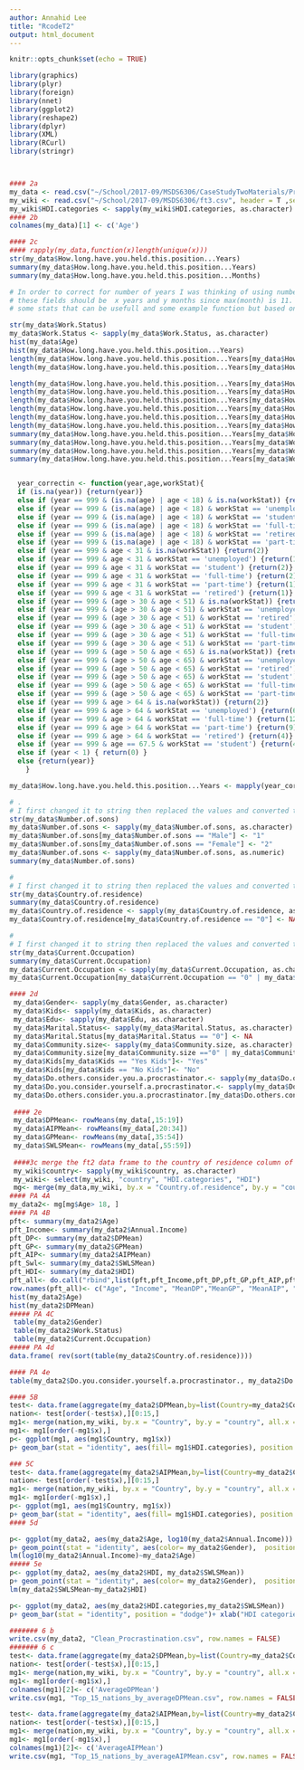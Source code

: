 ---
author: Annahid Lee
title: "RcodeT2"
output: html_document
---

```{r setup, include=TRUE}
knitr::opts_chunk$set(echo = TRUE)
```



```{r}
library(graphics)
library(plyr)
library(foreign)
library(nnet)
library(ggplot2)
library(reshape2)
library(dplyr)
library(XML)
library(RCurl)
library(stringr)



#### 2a
my_data <- read.csv("~/School/2017-09/MSDS6306/CaseStudyTwoMaterials/Procrastination.csv",header=T,sep=",")
my_wiki <- read.csv("~/School/2017-09/MSDS6306/ft3.csv", header = T ,sep = ",")
my_wiki$HDI.categories <- sapply(my_wiki$HDI.categories, as.character)
#### 2b
colnames(my_data)[1] <- c('Age')

#### 2c
#### rapply(my_data,function(x)length(unique(x)))
str(my_data$How.long.have.you.held.this.position...Years)
summary(my_data$How.long.have.you.held.this.position...Years)
summary(my_data$How.long.have.you.held.this.position...Months)

# In order to correct for number of years I was thinking of using number of months but it seems 
# these fields should be  x years and y months since max(month) is 11. Since this part is judgmental/subjective) from what I can see in the data I can create a function and update the year field. below I put 
# some stats that can be usefull and some example function but based on stasts I may want to modify it to appear more appropriate values such that all 999 years are transform to mean/median (any meaningful number that can represent my data). 

str(my_data$Work.Status)
my_data$Work.Status <- sapply(my_data$Work.Status, as.character)
hist(my_data$Age)
hist(my_data$How.long.have.you.held.this.position...Years)
length(my_data$How.long.have.you.held.this.position...Years[my_data$How.long.have.you.held.this.position...Years > 30])
length(my_data$How.long.have.you.held.this.position...Years[my_data$How.long.have.you.held.this.position...Years == 999])

length(my_data$How.long.have.you.held.this.position...Years[my_data$How.long.have.you.held.this.position...Years > 30 & my_data$Work.Status == 'student'])
length(my_data$How.long.have.you.held.this.position...Years[my_data$How.long.have.you.held.this.position...Years > 30 & my_data$Work.Status == 'unemployed'])
length(my_data$How.long.have.you.held.this.position...Years[my_data$How.long.have.you.held.this.position...Years > 30 & my_data$Work.Status == 'full-time'])
length(my_data$How.long.have.you.held.this.position...Years[my_data$How.long.have.you.held.this.position...Years > 30 & my_data$Work.Status == 'part-time'])
length(my_data$How.long.have.you.held.this.position...Years[my_data$How.long.have.you.held.this.position...Years > 30 & my_data$Work.Status == 'retired'])
length(my_data$How.long.have.you.held.this.position...Years[my_data$How.long.have.you.held.this.position...Years > 30 & is.na(my_data$Work.Status)])
summary(my_data$How.long.have.you.held.this.position...Years[my_data$How.long.have.you.held.this.position...Years !=999])
summary(my_data$How.long.have.you.held.this.position...Years[my_data$Work.Status == 'full-time' & my_data$How.long.have.you.held.this.position...Years !=999])
summary(my_data$How.long.have.you.held.this.position...Years[my_data$Work.Status == 'student'])
summary(my_data$How.long.have.you.held.this.position...Years[my_data$Work.Status == 'student' & my_data$How.long.have.you.held.this.position...Years !=999])


  year_correctin <- function(year,age,workStat){
  if (is.na(year)) {return(year)}
  else if (year == 999 & (is.na(age) | age < 18) & is.na(workStat)) {return(4)}
  else if (year == 999 & (is.na(age) | age < 18) & workStat == 'unemployed') {return(3)}
  else if (year == 999 & (is.na(age) | age < 18) & workStat == 'student') {return(2)}
  else if (year == 999 & (is.na(age) | age < 18) & workStat == 'full-time') {return(5)}
  else if (year == 999 & (is.na(age) | age < 18) & workStat == 'retired') {return(4)}
  else if (year == 999 & (is.na(age) | age < 18) & workStat == 'part-time') {return(4)}
  else if (year == 999 & age < 31 & is.na(workStat)) {return(2)}
  else if (year == 999 & age < 31 & workStat == 'unemployed') {return(1)}
  else if (year == 999 & age < 31 & workStat == 'student') {return(2)}
  else if (year == 999 & age < 31 & workStat == 'full-time') {return(2)}
  else if (year == 999 & age < 31 & workStat == 'part-time') {return(1)}
  else if (year == 999 & age < 31 & workStat == 'retired') {return(1)}
  else if (year == 999 & (age > 30 & age < 51) & is.na(workStat)) {return(5)}
  else if (year == 999 & (age > 30 & age < 51) & workStat == 'unemployed') {return(3)}
  else if (year == 999 & (age > 30 & age < 51) & workStat == 'retired') {return(6)}
  else if (year == 999 & (age > 30 & age < 51) & workStat == 'student') {return(3)}
  else if (year == 999 & (age > 30 & age < 51) & workStat == 'full-time') {return(5)}
  else if (year == 999 & (age > 30 & age < 51) & workStat == 'part-time') {return(5)}
  else if (year == 999 & (age > 50 & age < 65) & is.na(workStat)) {return(8)}
  else if (year == 999 & (age > 50 & age < 65) & workStat == 'unemployed') {return(5)}
  else if (year == 999 & (age > 50 & age < 65) & workStat == 'retired') {return(3)}
  else if (year == 999 & (age > 50 & age < 65) & workStat == 'student') {return(4)}
  else if (year == 999 & (age > 50 & age < 65) & workStat == 'full-time') {return(9)}
  else if (year == 999 & (age > 50 & age < 65) & workStat == 'part-time') {return(6)}
  else if (year == 999 & age > 64 & is.na(workStat)) {return(2)}
  else if (year == 999 & age > 64 & workStat == 'unemployed') {return(6)}
  else if (year == 999 & age > 64 & workStat == 'full-time') {return(12)}
  else if (year == 999 & age > 64 & workStat == 'part-time') {return(9)}
  else if (year == 999 & age > 64 & workStat == 'retired') {return(4)}
  else if (year == 999 & age == 67.5 & workStat == 'student') {return(4)}
  else if (year < 1) { return(0) }	
  else {return(year)}
	}

my_data$How.long.have.you.held.this.position...Years <- mapply(year_correctin, my_data$How.long.have.you.held.this.position...Years, my_data$Age, my_data$Work.Status)

# . 
# I first changed it to string then replaced the values and converted the field to numeric
str(my_data$Number.of.sons) 
my_data$Number.of.sons <- sapply(my_data$Number.of.sons, as.character)
my_data$Number.of.sons[my_data$Number.of.sons == "Male"] <- "1"
my_data$Number.of.sons[my_data$Number.of.sons == "Female"] <- "2"
my_data$Number.of.sons <- sapply(my_data$Number.of.sons, as.numeric)
summary(my_data$Number.of.sons) 

#  
# I first changed it to string then replaced the values and converted the field to factor again but you can keep as character
str(my_data$Country.of.residence) 
summary(my_data$Country.of.residence) 
my_data$Country.of.residence <- sapply(my_data$Country.of.residence, as.character)
my_data$Country.of.residence[my_data$Country.of.residence == "0"] <- NA

#  
# I first changed it to string then replaced the values and converted the field to factor again but you can keep as character
str(my_data$Current.Occupation) 
summary(my_data$Current.Occupation) 
my_data$Current.Occupation <- sapply(my_data$Current.Occupation, as.character)
my_data$Current.Occupation[my_data$Current.Occupation == "0" | my_data$Current.Occupation == "" | my_data$Current.Occupation == "please specify"] <- NA

#### 2d
 my_data$Gender<- sapply(my_data$Gender, as.character)
 my_data$Kids<- sapply(my_data$Kids, as.character)
 my_data$Edu<- sapply(my_data$Edu, as.character)
 my_data$Marital.Status<- sapply(my_data$Marital.Status, as.character)
 my_data$Marital.Status[my_data$Marital.Status == "0"] <- NA
 my_data$Community.size<- sapply(my_data$Community.size, as.character)
 my_data$Community.size[my_data$Community.size =="0" | my_data$Community.size =="8"] <- NA
 my_data$Kids[my_data$Kids == "Yes Kids"]<- "Yes"
 my_data$Kids[my_data$Kids == "No Kids"]<- "No"
 my_data$Do.others.consider.you.a.procrastinator.<- sapply(my_data$Do.others.consider.you.a.procrastinator., as.character)
 my_data$Do.you.consider.yourself.a.procrastinator.<- sapply(my_data$Do.you.consider.yourself.a.procrastinator., as.character)
 my_data$Do.others.consider.you.a.procrastinator.[my_data$Do.others.consider.you.a.procrastinator. == "0" | my_data$Do.others.consider.you.a.procrastinator.== "4" ] <- NA
 
 #### 2e
 my_data$DPMean<- rowMeans(my_data[,15:19])
 my_data$AIPMean<- rowMeans(my_data[,20:34])
 my_data$GPMean<- rowMeans(my_data[,35:54])
 my_data$SWLSMean<- rowMeans(my_data[,55:59])
 
 ####3c merge the ft2 data frame to the country of residence column of Procrastination so that the new data has an HDI and HDI categories
 my_wiki$country<- sapply(my_wiki$country, as.character)
 my_wiki<- select(my_wiki, "country", "HDI.categories", "HDI")
 mg<- merge(my_data,my_wiki, by.x = "Country.of.residence", by.y = "country", all.x = TRUE)
#### PA 4A
my_data2<- mg[mg$Age> 18, ]
#### PA 4B
pft<- summary(my_data2$Age)
pft_Income<- summary(my_data2$Annual.Income)
pft_DP<- summary(my_data2$DPMean)
pft_GP<- summary(my_data2$GPMean)
pft_AIP<- summary(my_data2$AIPMean)
pft_Swl<- summary(my_data2$SWLSMean)
pft_HDI<- summary(my_data2$HDI)
pft_all<- do.call("rbind",list(pft,pft_Income,pft_DP,pft_GP,pft_AIP,pft_Swl,pft_HDI))
row.names(pft_all)<- c("Age", "Income", "MeanDP","MeanGP", "MeanAIP", "MeanSwl", "HDI")
hist(my_data2$Age)
hist(my_data2$DPMean)
##### PA 4C
 table(my_data2$Gender)
 table(my_data2$Work.Status)
 table(my_data2$Current.Occupation)
##### PA 4d
data.frame( rev(sort(table(my_data2$Country.of.residence))))

#### PA 4e
table(my_data2$Do.you.consider.yourself.a.procrastinator., my_data2$Do.others.consider.you.a.procrastinator.)

#### 5B
test<- data.frame(aggregate(my_data2$DPMean,by=list(Country=my_data2$Country.of.residence),FUN=mean))
nation<- test[order(-test$x),][0:15,]
mg1<- merge(nation,my_wiki, by.x = "Country", by.y = "country", all.x = TRUE)
mg1<- mg1[order(-mg1$x),]
p<- ggplot(mg1, aes(mg1$Country, mg1$x))
p+ geom_bar(stat = "identity", aes(fill= mg1$HDI.categories), position = "dodge")+ xlab("nations") + ylab("DPMean") + ggtitle("Top 15 nations by DPMean") +theme_bw() +theme(axis.text.x = element_text(angle = 90, hjust = 1)) +scale_x_discrete(limits=mg1$Country)

### 5C
test<- data.frame(aggregate(my_data2$AIPMean,by=list(Country=my_data2$Country.of.residence),FUN=mean))
nation<- test[order(-test$x),][0:15,]
mg1<- merge(nation,my_wiki, by.x = "Country", by.y = "country", all.x = TRUE)
mg1<- mg1[order(-mg1$x),]
p<- ggplot(mg1, aes(mg1$Country, mg1$x))
p+ geom_bar(stat = "identity", aes(fill= mg1$HDI.categories), position = "dodge")+ xlab("nations") + ylab("AIPMean") + ggtitle("Top 15 nations by AIPMean") +theme_bw() +theme(axis.text.x = element_text(angle = 90, hjust = 1)) +scale_x_discrete(limits=mg1$Country)
#### 5d

p<- ggplot(my_data2, aes(my_data2$Age, log10(my_data2$Annual.Income)))
p+ geom_point(stat = "identity", aes(color= my_data2$Gender),  position=position_jitter())+ xlab("Age") + ylab("Income") + ggtitle("Age versus Income") +theme_bw()
lm(log10(my_data2$Annual.Income)~my_data2$Age)
##### 5e
p<- ggplot(my_data2, aes(my_data2$HDI, my_data2$SWLSMean))
p+ geom_point(stat = "identity", aes(color= my_data2$Gender),  position=position_jitter())+ xlab("HDI") + ylab("Life Satisfction") + ggtitle("HDI versus Life Satisfaction") +theme_bw()
lm(my_data2$SWLSMean~my_data2$HDI)

p<- ggplot(my_data2, aes(my_data2$HDI.categories,my_data2$SWLSMean))
p+ geom_bar(stat = "identity", position = "dodge")+ xlab("HDI categories") + ylab("Life Satisfaction") + ggtitle("HDI categories versus Life Satisfaction") +theme_bw() +theme(axis.text.x = element_text(angle = 45, hjust = 1))

####### 6 b
write.csv(my_data2, "Clean_Procrastination.csv", row.names = FALSE)
####### 6 c
test<- data.frame(aggregate(my_data2$DPMean,by=list(Country=my_data2$Country.of.residence),FUN=mean))
nation<- test[order(-test$x),][0:15,]
mg1<- merge(nation,my_wiki, by.x = "Country", by.y = "country", all.x = TRUE)
mg1<- mg1[order(-mg1$x),]
colnames(mg1)[2]<- c('AverageDPMean')
write.csv(mg1, "Top_15_nations_by_averageDPMean.csv", row.names = FALSE)

test<- data.frame(aggregate(my_data2$AIPMean,by=list(Country=my_data2$Country.of.residence),FUN=mean))
nation<- test[order(-test$x),][0:15,]
mg1<- merge(nation,my_wiki, by.x = "Country", by.y = "country", all.x = TRUE)
mg1<- mg1[order(-mg1$x),]
colnames(mg1)[2]<- c('AverageAIPMean')
write.csv(mg1, "Top_15_nations_by_averageAIPMean.csv", row.names = FALSE)
```

